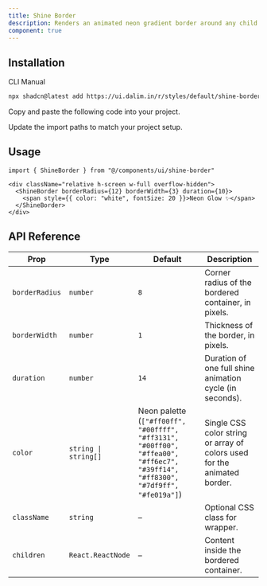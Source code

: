 ```yaml
---
title: Shine Border
description: Renders an animated neon gradient border around any child content. The border is drawn using a masked overlay with CSS animations — no Tailwind or external CSS required. Supports customization of radius, width, speed, and colors.
component: true
---
```


<ComponentPreview
  name="shine-border-default"
  className="[&_.preview>[data-orientation=vertical]]:sm:max-w-[90%] **:[.preview]:min-h-[580px]"
  description="Animated colorful leaves with blur and circular motion."
  align="start"
/>

## Installation

<CodeTabs>

<TabsList>
  <TabsTrigger value="cli">CLI</TabsTrigger>
  <TabsTrigger value="manual">Manual</TabsTrigger>
</TabsList>

<TabsContent value="cli">

```bash
npx shadcn@latest add https://ui.dalim.in/r/styles/default/shine-border.json
```

</TabsContent>

<TabsContent value="manual">

<Steps>

<Step>Copy and paste the following code into your project.</Step>

<ComponentSource name="shine-border" title="components/ui/shine-border.tsx" />

<Step>Update the import paths to match your project setup.</Step>

</Steps>

</TabsContent>

</CodeTabs>

## Usage

```tsx showLineNumbers
import { ShineBorder } from "@/components/ui/shine-border"
```

```tsx showLineNumbers
<div className="relative h-screen w-full overflow-hidden">
  <ShineBorder borderRadius={12} borderWidth={3} duration={10}>
    <span style={{ color: "white", fontSize: 20 }}>Neon Glow ✨</span>
  </ShineBorder>
</div>
```

## API Reference

| Prop           | Type                 | Default                                                                                                                         | Description                                                              |
| -------------- | -------------------- | ------------------------------------------------------------------------------------------------------------------------------- | ------------------------------------------------------------------------ |
| `borderRadius` | `number`             | `8`                                                                                                                             | Corner radius of the bordered container, in pixels.                      |
| `borderWidth`  | `number`             | `1`                                                                                                                             | Thickness of the border, in pixels.                                      |
| `duration`     | `number`             | `14`                                                                                                                            | Duration of one full shine animation cycle (in seconds).                 |
| `color`        | `string \| string[]` | Neon palette (`["#ff00ff", "#00ffff", "#ff3131", "#00ff00", "#ffea00", "#ff6ec7", "#39ff14", "#ff8300", "#7df9ff", "#fe019a"]`) | Single CSS color string or array of colors used for the animated border. |
| `className`    | `string`             | –                                                                                                                               | Optional CSS class for wrapper.                                          |
| `children`     | `React.ReactNode`    | –                                                                                                                               | Content inside the bordered container.                                   |
